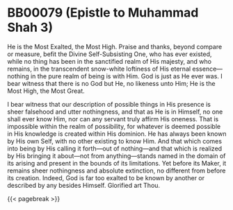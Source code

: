 # BB00079 (Epistle to Muhammad Shah 3) {#sec-bb00079 .unnumbered}

He is the Most Exalted, the Most High. Praise and thanks, beyond compare or measure, befit the Divine Self-Subsisting One, who has ever existed, while no thing has been in the sanctified realm of His majesty, and who remains, in the transcendent snow-white loftiness of His eternal essence—nothing in the pure realm of being is with Him. God is just as He ever was. I bear witness that there is no God but He, no likeness unto Him; He is the Most High, the Most Great.

I bear witness that our description of possible things in His presence is sheer falsehood and utter nothingness, and that as He is in Himself, no one shall ever know Him, nor can any servant truly affirm His oneness. That is impossible within the realm of possibility, for whatever is deemed possible in His knowledge is created within His dominion. He has always been known by His own Self, with no other existing to know Him. And that which comes into being by His calling it forth—out of nothing—and that which is realized by His bringing it about—not from anything—stands named in the domain of its arising and present in the bounds of its limitations. Yet before its Maker, it remains sheer nothingness and absolute extinction, no different from before its creation. Indeed, God is far too exalted to be known by another or described by any besides Himself. Glorified art Thou.

{{< pagebreak >}}
